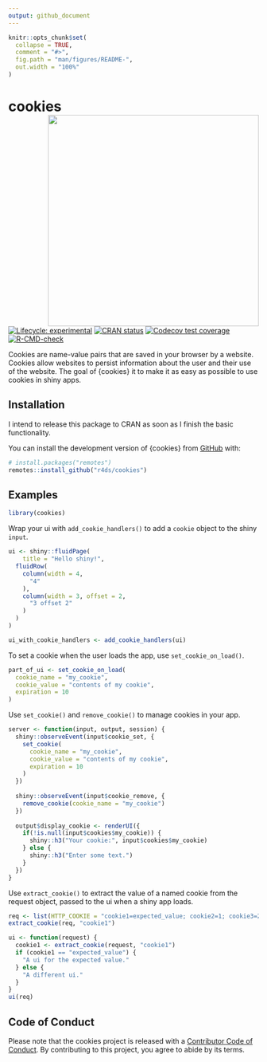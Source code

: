 ```yaml
---
output: github_document
---
```


<!-- README.md is generated from README.Rmd. Please edit that file -->

```r
knitr::opts_chunk$set(
  collapse = TRUE,
  comment = "#>",
  fig.path = "man/figures/README-",
  out.width = "100%"
)
```

# cookies <a href="https://r4ds.github.io/cookies/"><img src="man/figures/logo.svg" align="right" height="424" /></a>

<!-- badges: start -->
[![Lifecycle: experimental](https://img.shields.io/badge/lifecycle-experimental-orange.svg)](https://lifecycle.r-lib.org/articles/stages.html#experimental)
[![CRAN status](https://www.r-pkg.org/badges/version/cookies)](https://CRAN.R-project.org/package=cookies)
[![Codecov test coverage](https://codecov.io/gh/r4ds/cookies/branch/main/graph/badge.svg)](https://app.codecov.io/gh/r4ds/cookies?branch=main)
[![R-CMD-check](https://github.com/r4ds/cookies/actions/workflows/R-CMD-check.yaml/badge.svg)](https://github.com/r4ds/cookies/actions/workflows/R-CMD-check.yaml)
<!-- badges: end -->

Cookies are name-value pairs that are saved in your browser by a website. 
Cookies allow websites to persist information about the user and their use of the website.
The goal of {cookies} it to make it as easy as possible to use cookies in shiny apps.

## Installation

I intend to release this package to CRAN as soon as I finish the basic functionality.

You can install the development version of {cookies} from [GitHub](https://github.com/) with:

``` r
# install.packages("remotes")
remotes::install_github("r4ds/cookies")
```

## Examples

```r
library(cookies)
```

Wrap your ui with `add_cookie_handlers()` to add a `cookie` object to the shiny `input`.

``` r
ui <- shiny::fluidPage(
    title = "Hello shiny!",
  fluidRow(
    column(width = 4,
      "4"
    ),
    column(width = 3, offset = 2,
      "3 offset 2"
    )
  )
)

ui_with_cookie_handlers <- add_cookie_handlers(ui)
```

To set a cookie when the user loads the app, use `set_cookie_on_load()`.

``` r
part_of_ui <- set_cookie_on_load(
  cookie_name = "my_cookie", 
  cookie_value = "contents of my cookie",
  expiration = 10
)
```

Use `set_cookie()` and `remove_cookie()` to manage cookies in your app.

```r
server <- function(input, output, session) {
  shiny::observeEvent(input$cookie_set, {
    set_cookie(
      cookie_name = "my_cookie",
      cookie_value = "contents of my cookie",
      expiration = 10
    )
  })
  
  shiny::observeEvent(input$cookie_remove, {
    remove_cookie(cookie_name = "my_cookie")
  })
  
  output$display_cookie <- renderUI({
    if(!is.null(input$cookies$my_cookie)) {
      shiny::h3("Your cookie:", input$cookies$my_cookie)
    } else {
      shiny::h3("Enter some text.")
    }
  })
}
```

Use `extract_cookie()` to extract the value of a named cookie from the request object, passed to the ui when a shiny app loads.

```r
req <- list(HTTP_COOKIE = "cookie1=expected_value; cookie2=1; cookie3=2")
extract_cookie(req, "cookie1")

ui <- function(request) {
  cookie1 <- extract_cookie(request, "cookie1")
  if (cookie1 == "expected_value") {
    "A ui for the expected value."
  } else {
    "A different ui."
  }
}
ui(req)
```

## Code of Conduct

Please note that the cookies project is released with a [Contributor Code of Conduct](https://contributor-covenant.org/version/2/1/CODE_OF_CONDUCT.html). By contributing to this project, you agree to abide by its terms.
